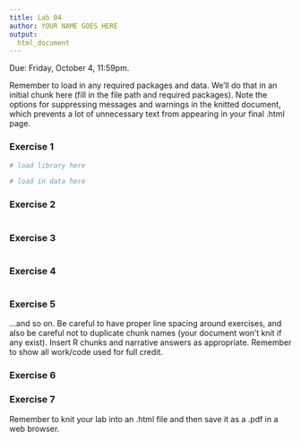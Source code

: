 ```yaml
---
title: Lab 04
author: YOUR NAME GOES HERE
output:
  html_document
---
```


Due: Friday, October 4, 11:59pm.

Remember to load in any required packages and data. We'll do that in an
initial chunk here (fill in the file path and required packages). Note the options for suppressing messages and warnings in the knitted document, which prevents a lot of  unnecessary text from appearing in your final .html page.

### Exercise 1

```r
# load library here

# load in data here
```

### Exercise 2

```r

```

### Exercise 3

```r

```

### Exercise 4

```r

```

### Exercise 5

...and so on. Be careful to have proper line spacing around exercises, and
also be careful not to duplicate chunk names (your document won't knit if any
exist). Insert R chunks and narrative answers as appropriate. Remember to
show all work/code used for full credit.

### Exercise 6


### Exercise 7



Remember to knit your lab into an .html file and then save it as a .pdf in a 
web browser. 
